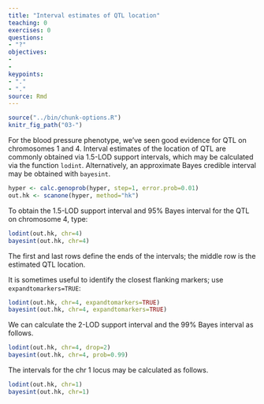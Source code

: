 ```yaml
---
title: "Interval estimates of QTL location"
teaching: 0
exercises: 0
questions:
- "?"
objectives:
- 
- 
keypoints:
- "."
- "."
source: Rmd
---
```


```r
source("../bin/chunk-options.R")
knitr_fig_path("03-")
```

For the blood pressure phenotype, we’ve seen good evidence for QTL on chromosomes 1 and 4. Interval estimates of the location of QTL are commonly obtained via 1.5-LOD support intervals, which may be calculated via the function `lodint`. Alternatively, an approximate Bayes credible interval may be obtained with `bayesint`.

```r
hyper <- calc.genoprob(hyper, step=1, error.prob=0.01)
out.hk <- scanone(hyper, method="hk")
```

To obtain the 1.5-LOD support interval and 95% Bayes interval for the QTL on chromosome 4, type:

```r
lodint(out.hk, chr=4)
bayesint(out.hk, chr=4)
```

The first and last rows define the ends of the intervals; the middle row is the estimated QTL location.

It is sometimes useful to identify the closest flanking markers; use `expandtomarkers=TRUE`:

```r
lodint(out.hk, chr=4, expandtomarkers=TRUE)
bayesint(out.hk, chr=4, expandtomarkers=TRUE)
```

We can calculate the 2-LOD support interval and the 99% Bayes interval as follows.

```r
lodint(out.hk, chr=4, drop=2)
bayesint(out.hk, chr=4, prob=0.99)
```

The intervals for the chr 1 locus may be calculated as follows.

```r
lodint(out.hk, chr=1)
bayesint(out.hk, chr=1)
```